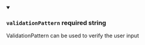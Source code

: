 
<details className="config-field" data-expandable="false" open>
<summary>

### `validationPattern` <span class="config-field-required" data-required="false">required</span> <span class="config-field-type">string</span> <span class="config-field-default"></span>

ValidationPattern can be used to verify the user input

</summary>



</details>
